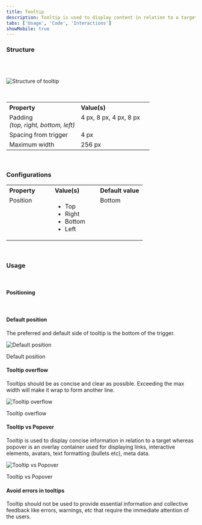 ```yaml
---
title: Tooltip
description: Tooltip is used to display content in relation to a target when that target is hovered.
tabs: ['Usage', 'Code', 'Interactions']
showMobile: true
---
```


<Preview name="overlays-tooltip-all--all" />

### Structure

<br />
<br />

![Structure of tooltip](./images/tooltip-structure.png)

<br />

<table style="width: 100%">
  <tbody>
    <tr>
      <th style="width:50%; text-align: left;">Property</th>
      <th style="width:50%; text-align: left;">Value(s)</th>
    </tr>
    <tr style="vertical-align: top">
      <td>
        Padding
        <br />
        <em>(top, right, bottom, left)</em>
      </td>
      <td>4 px, 8 px, 4 px, 8 px</td>
    </tr>
    <tr style="vertical-align: top">
      <td>Spacing from trigger</td>
      <td>4 px</td>
    </tr>
    <tr style="vertical-align: top">
      <td>Maximum width</td>
      <td>256 px</td>
    </tr>
  </tbody>
</table>
<br />

### Configurations

<table style="width: 100%">
  <tbody>
    <tr>
      <th style="width:33%; text-align: left;">Property</th>
      <th style="width:33%; text-align: left;">Value(s)</th>
      <th style="width:33%; text-align: left;">Default value</th>
    </tr>
    <tr style="vertical-align: top">
      <td>Position</td>
      <td>
        <ul>
          <li>Top</li>
          <li>Right</li>
          <li>Bottom</li>
          <li>Left</li>
        </ul>
      </td>
      <td>Bottom</td>
    </tr>
  </tbody>
</table>
<br />

### Usage

<br />

#### Positioning

<Preview name="overlays-tooltip-position--position" />
<br />

#### Default position

The preferred and default side of tooltip is the bottom of the trigger.

![Default position](./images/Tooltip-1.png)

<Caption> Default position </Caption>
<br />

#### Tooltip overflow

Tooltips should be as concise and clear as possible. Exceeding the max width will make it wrap to form another line.

![Tooltip overflow](./images/tooltip-overflow.png)

<Caption>Tooltip overflow</Caption>
<br />

#### Tooltip vs Popover

Tooltip is used to display concise information in relation to a target whereas popover is an overlay container used for displaying links, interactive elements, avatars, text formatting (bullets etc), meta data.

![Tooltip vs Popover](./images/tooltip-vs-popover.png)

<Caption>Tooltip vs Popover</Caption>
<br />

#### Avoid errors in tooltips

Tooltip should not be used to provide essential information and collective feedback like errors, warnings, etc that require the immediate attention of the users.

<br />
<br />

